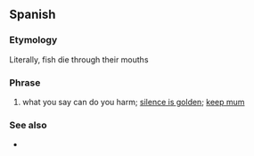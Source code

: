 ==Spanish==

===Etymology===
Literally, fish die through their mouths

===Phrase===
{{head|es|phrase}}

# what you say can do you harm; [[silence is golden]]; [[keep mum]]

===See also===
* {{l|en|oveja que bala, bocado que pierde}}